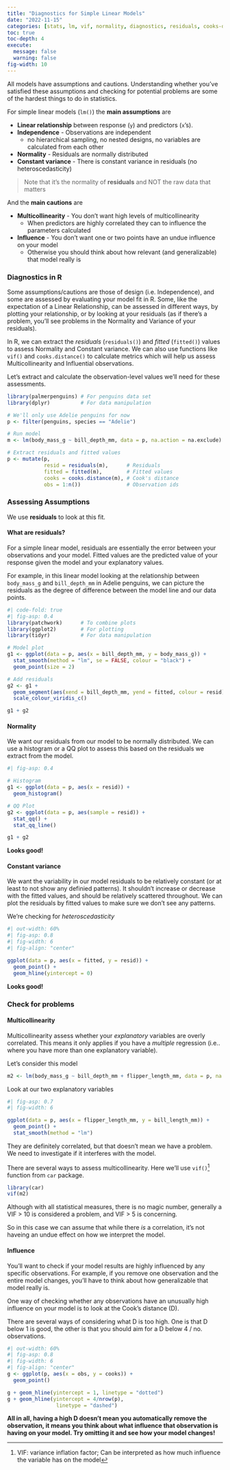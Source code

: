 ```yaml
---
title: "Diagnostics for Simple Linear Models"
date: "2022-11-15"
categories: [stats, lm, vif, normality, diagnostics, residuals, cooks-d]
toc: true
toc-depth: 4
execute:
  message: false
  warning: false
fig-width: 10
---
```



All models have assumptions and cautions. Understanding whether you've satisfied
these assumptions and checking for potential problems are some of the hardest
things to do in statistics. 

For simple linear models (`lm()`) the **main assumptions** are

- **Linear relationship** between response (`y`) and predictors (`x`'s).
- **Independence** - Observations are independent
  - no hierarchical sampling, no nested designs, no variables are calculated from each other
- **Normality** - Residuals are normally distributed
- **Constant variance** - There is constant variance in residuals (no heteroscedasticity)

> Note that it's the normality of **residuals** and NOT the raw data that matters

And the **main cautions** are

- **Multicollinearity** - You don't want high levels of multicollinearity
  - When predictors are highly correlated they can to influence the parameters calculated
- **Influence** - You don't want one or two points have an undue influence on your model
  - Otherwise you should think about how relevant (and generalizable) that model really is


### Diagnostics in R

Some assumptions/cautions are those of design (i.e. Independence), and some are
assessed by evaluating your model fit in R. Some, like the expectation of a
Linear Relationship, can be assessed in different ways, by plotting your
relationship, or by looking at your residuals (as if there's a problem, you'll
see problems in the Normality and Variance of your residuals).

In R, we can extract the *residuals* (`residuals()`) and *fitted* (`fitted()`)
values to assess Normality and Constant variance. We can also use functions like
`vif()` and `cooks.distance()` to calculate metrics which will help us assess
Multicollinearity and Influential observations.

Let's extract and calculate the observation-level values we'll need for these 
assessments.

```r
library(palmerpenguins) # For penguins data set
library(dplyr)          # For data manipulation

# We'll only use Adelie penguins for now
p <- filter(penguins, species == "Adelie") 

# Run model
m <- lm(body_mass_g ~ bill_depth_mm, data = p, na.action = na.exclude)

# Extract residuals and fitted values
p <- mutate(p, 
            resid = residuals(m),      # Residuals
            fitted = fitted(m),        # Fitted values
            cooks = cooks.distance(m), # Cook's distance
            obs = 1:n())               # Observation ids
```


### Assessing Assumptions
We use **residuals** to look at this fit.

#### What are residuals?
For a simple linear model, residuals are essentially the error between your
observations and your model. Fitted values are the predicted value of your 
response given the model and your explanatory values.

For example, in this linear model looking at the relationship between `body_mass_g`
and `bill_depth_mm` in Adelie penguins, we can picture the residuals as the 
degree of difference between the model line and our data points. 


```r
#| code-fold: true
#| fig-asp: 0.4
library(patchwork)      # To combine plots
library(ggplot2)        # For plotting
library(tidyr)          # For data manipulation

# Model plot
g1 <- ggplot(data = p, aes(x = bill_depth_mm, y = body_mass_g)) +
  stat_smooth(method = "lm", se = FALSE, colour = "black") +
  geom_point(size = 2)

# Add residuals
g2 <- g1 +
  geom_segment(aes(xend = bill_depth_mm, yend = fitted, colour = resid), size = 1) +
  scale_colour_viridis_c()

g1 + g2
```

#### Normality
We want our residuals from our model to be normally distributed. We can use
a histogram or a QQ plot to assess this based on the residuals we extract from 
the model.

```r
#| fig-asp: 0.4

# Histogram
g1 <- ggplot(data = p, aes(x = resid)) +
  geom_histogram()

# QQ Plot
g2 <- ggplot(data = p, aes(sample = resid)) +
  stat_qq() +
  stat_qq_line()

g1 + g2
```

**Looks good!**

#### Constant variance
We want the variability in our model residuals to be relatively constant
(or at least to not show any definied patterns). It shouldn't
increase or decrease with the fitted values, and should be relatively scattered
throughout. We can plot the residuals by fitted values to make sure we don't
see any patterns.

We're checking for *heteroscedasticity*


```r
#| out-width: 60%
#| fig-asp: 0.8
#| fig-width: 6
#| fig-align: "center"

ggplot(data = p, aes(x = fitted, y = resid)) +
  geom_point() +
  geom_hline(yintercept = 0)
```

**Looks good!**

### Check for problems

#### Multicollinearity

Multicollinearity assess whether your *explanatory* variables are overly
correlated. This means it only applies if you have a *multiple* regression
(i.e.. where you have more than one explanatory variable).

Let's consider this model
```r
m2 <- lm(body_mass_g ~ bill_depth_mm + flipper_length_mm, data = p, na.action = na.exclude)
```


Look at our two explanatory variables
```r
#| fig-asp: 0.7
#| fig-width: 6

ggplot(data = p, aes(x = flipper_length_mm, y = bill_length_mm)) +
  geom_point() +
  stat_smooth(method = "lm")
```

They are definitely correlated, but that doesn't mean we have a problem.
We need to investigate if it interferes with the model.

There are several ways to assess multicollinearity. Here we'll use `vif()`^[VIF:
variance inflation factor; Can be interpreted as how much influence the
variable has on the model] function from `car` package.

```r
library(car)
vif(m2)
```

Although with all statistical measures, there is no magic number, generally 
a VIF > 10 is considered a problem, and VIF > 5 is concerning.

So in this case we can assume that while there *is* a correlation, it's not
haveing an undue effect on how we interpret the model.





#### Influence
You'll want to check if your model results are highly influenced by any specific
observations. For example, if you remove one observation and the entire model
changes, you'll have to think about how generalizable that model really is.

One way of checking whether any observations have an unusually high influence 
on your model is to look at the Cook's distance (D). 

There are several ways of considering what D is too high. One is that D below 1
is good, the other is that you should aim for a D below 4 / no. observations.

```r
#| out-width: 60%
#| fig-asp: 0.8
#| fig-width: 6
#| fig-align: "center"
g <- ggplot(p, aes(x = obs, y = cooks)) +
  geom_point()

g + geom_hline(yintercept = 1, linetype = "dotted")
g + geom_hline(yintercept = 4/nrow(p), 
                linetype = "dashed")
```

**All in all, having a high D doesn't mean you automatically remove the observation, 
it means you think about what influence that observation is having on your model.
Try omitting it and see how your model changes!**
